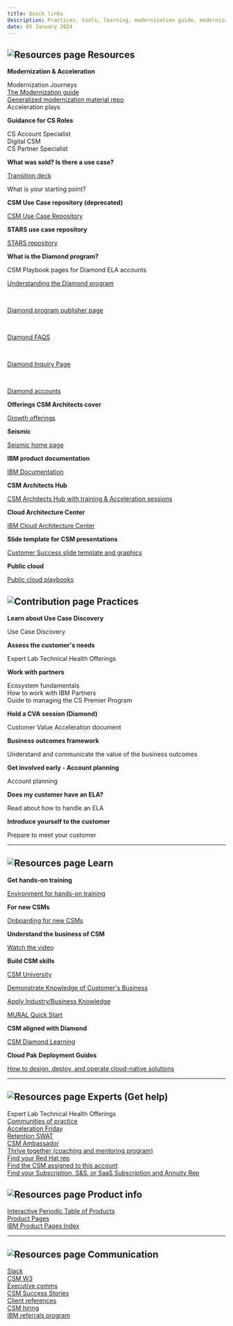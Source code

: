 ```yaml
---
title: Quick links
description: Practices, tools, learning, modernization guide, modernization, quick links
date: 05 January 2024
---
```



<Row>

<Column colMd={6} colLg={6}>

## ![Resources page](../../images/contribute.svg) Resources

<Aside>

**Modernization & Acceleration**

<Link to='/common/modernization/overview'>Modernization Journeys</Link>
<br/>
<a href='https://pages.github.ibm.com/csm-playbook/playbook/asset-modernization/' target='_blank' rel='noreferrer noopener'>The Modernization guide</a>
<br/>
<a href='https://ibm.biz/modernization_guide' target='_blank' rel='noreferrer noopener'>Generalized modernization material repo</a>
<br/>
<Link to='/common/acceleration-plays/overview'>Acceleration plays</Link>
</Aside>

<Aside>

**Guidance for CS Roles**

<Link to='/intro/diamond-ela-index'>CS Account Specialist</Link>
<br/>
<Link to='/intro/digital-cs-index'>Digital CSM</Link>
<br/>
<Link to='/intro/partner-cs-index'>CS Partner Specialist</Link>

</Aside>

<Aside>

**What was sold? Is there a use case?**

<a href='https://ibm.seismic.com/app?ContentId=2488d059-ae87-4239-a3f5-27c90914d630#/doccenter/5477419a-9474-4c51-94af-b442e9169fab/doc/%252Fddf1dbfee9-0f74-8b63-0adf-9bc88689151d%252Fdf48a6d366-1efd-415a-ad51-7e53d37ae0f4%252Fdf3a06671b-59d5-4d9c-a7bf-7a48bc8c489a%252Flf4d0edbed-f839-4571-8ac0-19d0d88a8e91/grid/' target='_blank' rel='noreferrer noopener'>Transition deck</a>
<br/>
<Link to='/deploy/identify' target='_blank' rel='noreferrer noopener'>What is your starting point?</Link>

</Aside>

<Aside>

**CSM Use Case repository (deprecated)**

<a href='https://csm-usecase.dal1a.cirrus.ibm.com/' target='_blank' rel='noreferrer noopener'>CSM Use Case Repository</a>

</Aside>

<Aside>

**STARS use case repository**

<a href='https://ibm.biz/IBM_STARS' target='_blank' rel='noreferrer noopener'>STARS repository</a>


</Aside>

<Aside>

**What is the Diamond program?**

<Link to='/intro/diamond-ela-index'>CSM Playbook pages for Diamond ELA accounts</Link>

<a href='https://w3.ibm.com/w3publisher/customersuccess/the-practice/diamond-program' target='_blank' rel='noreferrer noopener'>Understanding the Diamond program</a>

<br/>

<a href='https://w3.ibm.com/w3publisher/client-success-and-software-adoption' target='_blank' rel='noreferrer noopener'>Diamond program publisher page</a>

<br/>

<a href='https://w3.ibm.com/w3publisher/client-success-and-software-adoption/diamond-faqs' target='_blank' rel='noreferrer noopener'>Diamond FAQS</a>

<br/>

<a href='https://w3.ibm.com/w3publisher/client-success-and-software-adoption/inquiry' target='_blank' rel='noreferrer noopener'>Diamond Inquiry Page</a>

<br/>

<a href='https://ibm.ent.box.com/s/tq5dpd5zb5hnu3k5qbh4jln3y8kwuhyc' target='_blank' rel='noreferrer noopener'>Diamond accounts</a>

</Aside>

<Aside>

**Offerings CSM Architects cover**

<a href="https://w3.ibm.com/w3publisher/customersuccess/the-practice/csm-covered-offerings" target='_blank' rel='noreferrer noopener'>Growth offerings</a>

</Aside>

<Aside>

**Seismic**

<a href="https://ibm.seismic.com/app#/home" target='_blank' rel='noreferrer noopener'>Seismic home page</a>

</Aside>

<Aside>

**IBM product documentation**

<a href="https://www.ibm.com/docs/en" target='_blank' rel='noreferrer noopener'>IBM Documentation</a>

</Aside>

<Aside>

**CSM Architects Hub**

<a href='https://pages.github.ibm.com/customersuccess/csm-architects-hub/' target='_blank' rel='noreferrer noopener'>CSM Architects Hub with training & Acceleration sessions</a>

</Aside>

<Aside>

**Cloud Architecture Center**

<a href='https://www.ibm.com/cloud/architecture' target='_blank' rel='noreferrer noopener'>IBM Cloud Architecture Center</a>

</Aside>

<Aside>

**Slide template for CSM presentations**

<a href='https://ibm.box.com/s/b2pd13yd6htnnpyw1j0ujfwnquq210k2' target='_blank' rel='noreferrer noopener'>Customer Success slide template and graphics</a>

</Aside>

<Aside>

**Public cloud**

<a href="https://w3.ibm.com/w3publisher/customersuccess/community-connections/public-cloud-community/playbooks" target='_blank' rel='noreferrer noopener'>Public cloud playbooks</a>

</Aside>


</Column>

<Column colMd={6} colLg={6}>


## ![Contribution page](../../images/process.svg) Practices


<Aside>

**Learn about Use Case Discovery**

<Link to="/use-case-discovery" target='_blank' rel='noreferrer noopener'>Use Case Discovery</Link>


</Aside>

<Aside>

**Assess the customer's needs**

<Link to='/technical-health-assessment' target='_blank' rel='noreferrer noopener'>Expert Lab Technical Health Offerings</Link>

</Aside>

<Aside>

**Work with partners**

<Link to="/onboard/csm-partner-ecosystem" target='_blank' rel='noreferrer noopener'>Ecosystem fundamentals</Link>

<br/>

<Link to="/onboard/business-partner" target='_blank' rel='noreferrer noopener'>How to work with IBM Partners</Link>

<br/>

<Link to="/onboard/premier-program-guide" target='_blank' rel='noreferrer noopener'>Guide to managing the CS Premier Program</Link>


</Aside>

<Aside>

**Hold a CVA session (Diamond)**

<Link to='/onboard/customer-value-acceleration' target='_blank' rel='noreferrer noopener'>Customer Value Acceleration document</Link>

</Aside>

<Aside>

**Business outcomes framework**

<Link to="/onboard/business-outcomes-framework" target='_blank' rel='noreferrer noopener'>Understand and communicate the value of the business outcomes</Link>

</Aside>

<Aside>

**Get involved early - Account planning**

<Link to='/onboard/strategic-account-planning' target='_blank' rel='noreferrer noopener'>Account planning</Link>

</Aside>

<Aside>

**Does my customer have an ELA?**

<Link to="/onboard/ELA" target='_blank' rel='noreferrer noopener'>Read about how to handle an ELA</Link>

</Aside>

<Aside>

**Introduce yourself to the customer**

<Link to='/onboard/engage-business-sponsor' target='_blank' rel='noreferrer noopener'>Prepare to meet your customer</Link>

</Aside>

</Column>

</Row>

<Row>

<Column colMd={6} colLg={6}>

----------------------------------------------

## ![Resources page](../../images/education.svg) Learn

<Aside>

**Get hands-on training**

<a href="https://w3.ibm.com/w3publisher/customersuccess/get-learning/environments" target='_blank' rel='noreferrer noopener'>Environment for hands-on training</a>

</Aside>

<Aside>

**For new CSMs**

<a href="https://w3.ibm.com/w3publisher/customersuccess/being-a-csm/welcome-to-the-customer-success-team/csm-new-hire-onboarding" target='_blank' rel='noreferrer noopener'>Onboarding for new CSMs</a>

</Aside>

<Aside>

**Understand the business of CSM**

<a href='https://yourlearning.ibm.com/activity/URL-130059E0D5BD' target='_blank' rel='noreferrer noopener'>Watch the video</a>


</Aside>

<Aside>

**Build CSM skills**

<a href="https://w3.ibm.com/w3publisher/customersuccess/get-learning/csm-university" target='_blank' rel='noreferrer noopener'>CSM University</a>
<br/>

<a href='https://yourlearning.ibm.com/activity/PLAN-2193269FEE9B' target='_blank' rel='noreferrer noopener'>Demonstrate Knowledge of Customer's Business</a><br/>

<a href='https://yourlearning.ibm.com/activity/PLAN-CABC861A1169' target='_blank' rel='noreferrer noopener'>Apply Industry/Business Knowledge</a><br/>

<a href='https://yourlearning.ibm.com/activity/PLAN-4AA3059CEA06' target='_blank' rel='noreferrer noopener'>MURAL Quick Start</a>

</Aside>


<Aside>

**CSM aligned with Diamond**

<a href='https://yourlearning.ibm.com/activity/PLAN-2D7523B92E8A' target='_blank' rel='noreferrer noopener'>CSM Diamond Learning</a>

</Aside>

<Aside>

**Cloud Pak Deployment Guides**

<a href='https://production-gitops.dev/' target='_blank' rel='noreferrer noopener'>How to design, deploy, and operate cloud-native solutions</a>


</Aside>

</Column>

<Column colMd={6} colLg={6}>

--------------------------------

## ![Resources page](../../images/experts.svg) Experts (Get help)

<Aside>

<Link to='/technical-health-assessment' target='_blank' rel='noreferrer noopener'>Expert Lab Technical Health Offerings</Link>
<br/>
<a href="https://w3.ibm.com/w3publisher/customersuccess/community-connections/community-connections" target='_blank' rel='noreferrer noopener'>Communities of practice</a>
<br/>
<a href="https://w3.ibm.com/w3publisher/customersuccess/leader-blog/aa8e31d0-6c93-11eb-a028-e59721708080?query=acceleration,fridays" target='_blank' rel='noreferrer noopener'>Acceleration Friday</a>
<br/>
<a href="https://w3.ibm.com/w3publisher/customersuccess/being-a-csm/retention-swat" target='_blank' rel='noreferrer noopener'>Retention SWAT</a>
<br/>
<a href="https://w3.ibm.com/w3publisher/customersuccess/being-a-csm/csm-ambassador" target='_blank' rel='noreferrer noopener'>CSM Ambassador</a>
<br/>
<a href='https://w3.ibm.com/w3publisher/customersuccess/leader-blog/19f394e0-9096-11eb-ac1d-d30e67adbf88' target='_blank' rel='noreferrer noopener'>Thrive together (coaching and mentoring program)</a>
<br/>
<a href="https://redhat-csrl.mybluemix.net/" target='_blank' rel='noreferrer noopener'>Find your Red Hat rep</a>
<br/>
<a href='https://ibm.seismic.com/Link/Content/DCcDATU3q9eEaRAgX_EKfGlA' target='_blank' rel='noreferrer noopener'>Find the CSM assigned to this account</a>
<br/>
<a href='https://ibm.seismic.com/app?ContentId=b8709a9c-e18e-4e7e-b73b-b9d3c64da6ea#/doccenter/f6bc8873-d580-4ee8-a903-c4e0d3a7eee9/doc/%252Fdd5c8f7522-4368-9455-b031-867e71e2ec33%252Fddf6f58db8-0b03-9020-cd8c-1fd89dd3a762%252Fdfdc61227f-6f38-4c02-ab28-fc6eee221316%252Flfac73860f-b925-451d-975f-9c5d4d68ef52/grid/?anchorId=bfbfed90-5539-4034-a855-77edfef9bf1f' target='_blank' rel='noreferrer noopener'>Find your Subscription, S&S, or SaaS Subscription and Annuity Rep</a>

</Aside>


## ![Resources page](../../images/product.svg) Product info

<Aside>

<a href="https://pages.github.ibm.com/Ondrej-Svec2/ibm-software-map/#/" target='_blank' rel='noreferrer noopener'>Interactive Periodic Table of Products</a>
<br/>
<a href="https://w3.ibm.com/systems/productpages/" target='_blank' rel='noreferrer noopener'>Product Pages</a>
<br/>
<a href='https://www.ibm.com/products/' target='_blank' rel='noreferrer noopener'>IBM Product Pages Index</a>

</Aside>


-------------------------------

## ![Resources page](../../images/communication.svg) Communication

<Aside>

<a href="https://w3.ibm.com/w3publisher/customersuccess/community-connections/community-connections" target='_blank' rel='noreferrer noopener'>Slack</a>
<br/>
<a href="https://w3.ibm.com/w3publisher/customersuccess" target='_blank' rel='noreferrer noopener'>CSM W3</a>
<br/>
<a href="https://w3.ibm.com/w3publisher/customersuccess/leader-blog" target='_blank' rel='noreferrer noopener'>Executive comms</a>
<br/>
<a href="https://w3.ibm.com/w3publisher/customersuccess/spotlight-stories" target='_blank' rel='noreferrer noopener'>CSM Success Stories</a>
<br/>
<a href="https://w3.ibm.com/w3publisher/ibm-client-references" target='_blank' rel='noreferrer noopener'>Client references</a>
<br/>
<a href="https://www.ibm.com/employment/garage/" target='_blank' rel='noreferrer noopener'>CSM hiring</a>
<br/>
<a href="https://referrals.ibm.com/" target='_blank' rel='noreferrer noopener'>IBM referrals program</a>

</Aside>

</Column>

</Row>
